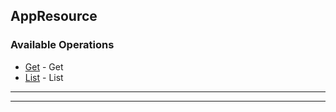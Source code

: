 
## AppResource

### Available Operations

* [Get](/resources/app_resource/get) - Get
* [List](/resources/app_resource/list) - List

---
<Get />

---
<List />

